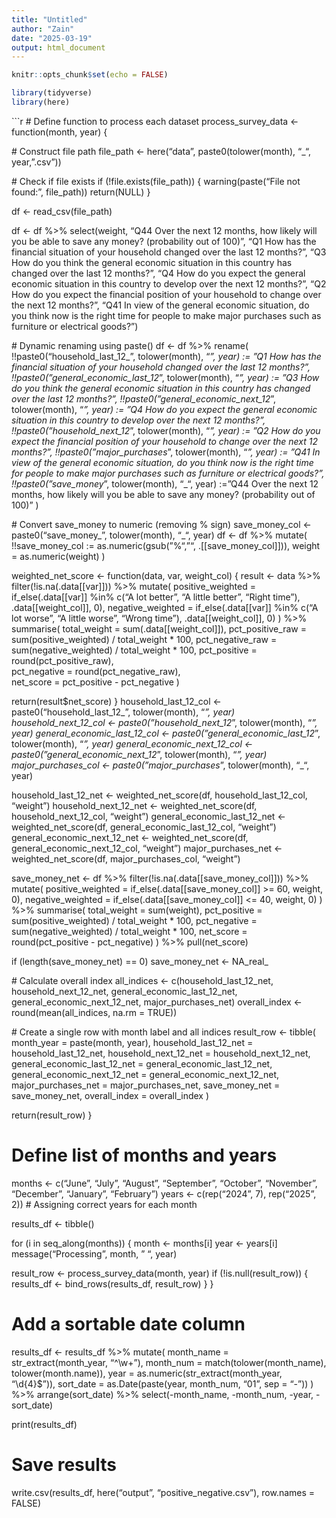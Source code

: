 ---
title: "Untitled"
author: "Zain"
date: "2025-03-19"
output: html_document
---

```{r setup, include=FALSE}
knitr::opts_chunk$set(echo = FALSE)
```

```{r}

library(tidyverse)
library(here)

```



```{r}


# Define function to process each dataset
process_survey_data <- function(month, year) {
  
  # Construct file path
  file_path <- here("data", paste0(tolower(month), "_", year, ".csv"))
  
  # Check if file exists
  if (!file.exists(file_path)) {
    warning(paste("File not found:", file_path))
    return(NULL)
  }
  

  df <- read_csv(file_path)

  df <- df %>% 
    select(weight,
           "Q44 Over the next 12 months, how likely will you be able to save any money? (probability out of 100)",
           "Q1 How has the financial situation of your household changed over the last 12 months?",
           "Q3 How do you think the general economic situation in this country has changed over the last 12 months?",
           "Q4 How do you expect the general economic situation in this country to develop over the next 12 months?",
           "Q2 How do you expect the financial position of your household to change over the next 12 months?",
           "Q41 In view of the general economic situation, do you think now is the right time for people to make major purchases such as furniture or electrical goods?")
  
  # Dynamic renaming using paste()
  df <- df %>% rename(
    !!paste0("household_last_12_", tolower(month), "_", year) := "Q1 How has the financial situation of your household changed over the last 12 months?",
    !!paste0("general_economic_last_12_", tolower(month), "_", year) := "Q3 How do you think the general economic situation in this country has changed over the last 12 months?",
    !!paste0("general_economic_next_12_", tolower(month), "_", year) := "Q4 How do you expect the general economic situation in this country to develop over the next 12 months?",
    !!paste0("household_next_12_", tolower(month), "_", year) := "Q2 How do you expect the financial position of your household to change over the next 12 months?",
    !!paste0("major_purchases_", tolower(month), "_", year) := "Q41 In view of the general economic situation, do you think now is the right time for people to make major purchases such as furniture or electrical goods?",
    !!paste0("save_money_", tolower(month), "_", year) := "Q44 Over the next 12 months, how likely will you be able to save any money? (probability out of 100)"
  )
  
  # Convert save_money to numeric (removing % sign)
  save_money_col <- paste0("save_money_", tolower(month), "_", year)
  df <- df %>%
    mutate(
      !!save_money_col := as.numeric(gsub("%", "", .[[save_money_col]])),
      weight = as.numeric(weight)
    )
  
weighted_net_score <- function(data, var, weight_col) {
  result <- data %>%
    filter(!is.na(.data[[var]])) %>%
    mutate(
      positive_weighted = if_else(.data[[var]] %in% c("A lot better", "A little better", "Right time"), .data[[weight_col]], 0),
      negative_weighted = if_else(.data[[var]] %in% c("A lot worse", "A little worse", "Wrong time"), .data[[weight_col]], 0)
    ) %>%
    summarise(
      total_weight = sum(.data[[weight_col]]),
      pct_positive_raw = sum(positive_weighted) / total_weight * 100,
      pct_negative_raw = sum(negative_weighted) / total_weight * 100,
      pct_positive = round(pct_positive_raw),  
      pct_negative = round(pct_negative_raw),  
      net_score = pct_positive - pct_negative 
    )
  
  return(result$net_score)
}
  household_last_12_col <- paste0("household_last_12_", tolower(month), "_", year)
  household_next_12_col <- paste0("household_next_12_", tolower(month), "_", year)
  general_economic_last_12_col <- paste0("general_economic_last_12_", tolower(month), "_", year)
  general_economic_next_12_col <- paste0("general_economic_next_12_", tolower(month), "_", year)
  major_purchases_col <- paste0("major_purchases_", tolower(month), "_", year)
  

  household_last_12_net <- weighted_net_score(df, household_last_12_col, "weight")
  household_next_12_net <- weighted_net_score(df, household_next_12_col, "weight")
  general_economic_last_12_net <- weighted_net_score(df, general_economic_last_12_col, "weight")
  general_economic_next_12_net <- weighted_net_score(df, general_economic_next_12_col, "weight")
  major_purchases_net <- weighted_net_score(df, major_purchases_col, "weight")
  

save_money_net <- df %>%
  filter(!is.na(.data[[save_money_col]])) %>%
  mutate(
    positive_weighted = if_else(.data[[save_money_col]] >= 60, weight, 0),
    negative_weighted = if_else(.data[[save_money_col]] <= 40, weight, 0)
  ) %>%
  summarise(
    total_weight = sum(weight),
    pct_positive = sum(positive_weighted) / total_weight * 100,
    pct_negative = sum(negative_weighted) / total_weight * 100,
    net_score = round(pct_positive - pct_negative)
  ) %>%
  pull(net_score)

if (length(save_money_net) == 0) save_money_net <- NA_real_
  
  
  # Calculate overall index
  all_indices <- c(household_last_12_net, household_next_12_net, 
                   general_economic_last_12_net, general_economic_next_12_net, 
                   major_purchases_net)
  overall_index <- round(mean(all_indices, na.rm = TRUE))
  
  # Create a single row with month label and all indices
  result_row <- tibble(
    month_year = paste(month, year),
    household_last_12_net = household_last_12_net,
    household_next_12_net = household_next_12_net,
    general_economic_last_12_net = general_economic_last_12_net,
    general_economic_next_12_net = general_economic_next_12_net,
    major_purchases_net = major_purchases_net,
    save_money_net = save_money_net,
    overall_index = overall_index
  )
  
  return(result_row)
}

# Define list of months and years
months <- c("June", "July", "August", "September", "October", "November", "December", "January", "February")
years <- c(rep("2024", 7), rep("2025", 2))  # Assigning correct years for each month


results_df <- tibble()


for (i in seq_along(months)) {
  month <- months[i]
  year <- years[i]
  message("Processing ", month, " ", year)
  
  result_row <- process_survey_data(month, year)
  if (!is.null(result_row)) {
    results_df <- bind_rows(results_df, result_row)
  }
}

# Add a sortable date column
results_df <- results_df %>%
  mutate(
    month_name = str_extract(month_year, "^\\w+"),
    month_num = match(tolower(month_name), tolower(month.name)),
    year = as.numeric(str_extract(month_year, "\\d{4}$")),
    sort_date = as.Date(paste(year, month_num, "01", sep = "-"))
  ) %>%
  arrange(sort_date) %>%
  select(-month_name, -month_num, -year, -sort_date)


print(results_df)

# Save results

 write.csv(results_df, here("output", "positive_negative.csv"), row.names = FALSE)